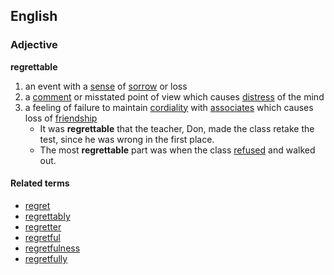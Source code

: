 == English ==
=== Adjective ===
'''regrettable'''
# an event with a [[sense]] of [[sorrow]] or loss
# a [[comment]] or misstated point of view which causes [[distress]] of the mind
# a feeling of failure to maintain [[cordial]]ity with [[associates]] which causes loss of [[friendship]]
#* It was '''regrettable''' that the teacher, Don, made the class retake the test, since he was wrong in the first place.
#* The most '''regrettable''' part was when the class [[refuse]]d and walked out.
==== Related terms ====
*[[regret]]
*[[regrettably]]
*[[regretter]]
*[[regretful]]
*[[regretfulness]]
*[[regretfully]]